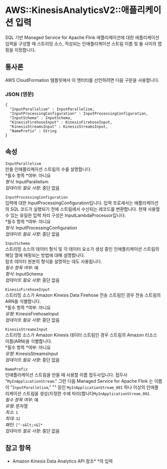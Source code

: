 # AWS::KinesisAnalyticsV2::애플리케이션 입력

SQL 기반 Managed Service for Apache Flink 애플리케이션에 대한 애플리케이션 입력을 구성할 때 스트리밍 소스, 작성되는 인애플리케이션 스트림 이름 및 둘 사이의 맵핑을 지정합니다.

## 통사론

AWS CloudFormation 템플릿에서 이 엔터티를 선언하려면 다음 구문을 사용합니다.

### JSON (영문)

```
{
  "InputParallelism" : InputParallelism,
  "InputProcessingConfiguration" : InputProcessingConfiguration,
  "InputSchema" : InputSchema,
  "KinesisFirehoseInput" : KinesisFirehoseInput,
  "KinesisStreamsInput" : KinesisStreamsInput,
  "NamePrefix" : String
}
```

## 속성

`InputParallelism`  
만들 인애플리케이션 스트림의 수를 설명합니다.  
*필수 항목 *여부: 아니요  
_형식_: InputParallelism  
_업데이트 필요 사항_: 중단 없음

`InputProcessingConfiguration`  
입력에 대한 InputProcessingConfiguration입니다. 입력 프로세서는 애플리케이션의 SQL 코드가 실행되기 전에 스트림에서 수신되는 레코드를 변환합니다. 현재 사용할 수 있는 유일한 입력 처리 구성은 InputLambdaProcessor입니다.  
*필수 항목 *여부: 아니요  
_형식_: InputProcessingConfiguration  
_업데이트 필요 사항_: 중단 없음

`InputSchema`  
스트리밍 소스의 데이터 형식 및 각 데이터 요소가 생성 중인 인애플리케이션 스트림의 해당 열에 매핑되는 방법에 대해 설명합니다.  
참조 데이터 원본의 형식을 설명하는 데도 사용됩니다.  
_필수 항목 여부_: 예  
_형식_: InputSchema  
_업데이트 필요 사항_: 중단 없음

`KinesisFirehoseInput`  
스트리밍 소스가 Amazon Kinesis Data Firehose 전송 스트림인 경우 전송 스트림의 ARN을 식별합니다.  
*필수 항목 *여부: 아니요  
_유형_: KinesisFirehoseInput  
_업데이트 필요 사항_: 중단 없음

`KinesisStreamsInput`  
스트리밍 소스가 Amazon Kinesis 데이터 스트림인 경우 스트림의 Amazon 리소스 이름(ARN)을 식별합니다.  
*필수 항목 *여부: 아니요  
_유형_: KinesisStreamsInput  
_업데이트 필요 사항_: 중단 없음

`NamePrefix`  
인애플리케이션 스트림을 만들 때 사용할 이름 접두사입니다. 접두사 "`MyInApplicationStream`." 그런 다음 Managed Service for Apache Flink 는 이름이 "`InputParallelism`," "" 등인 `MyInApplicationStream_001` 하나 이상의 인애플리케이션 스트림을 생성(지정한 수에 따라)합니다`MyInApplicationStream_002`.  
_필수 항목 여부_: 예  
_유형_: 문자열  
_최소_: `1`  
_최대_: `32`  
_패턴_: `[^-s&lt;>&]*`  
_업데이트 필요 사항_: 중단 없음

## 참고 항목

- Amazon Kinesis Data Analytics API 참조\* \*의 입력
